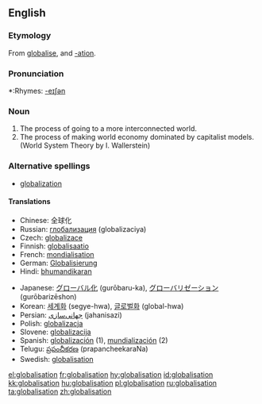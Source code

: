 ==English==

===Etymology===
From {{E.}} [[globalise]], and [[-ation]].

===Pronunciation===
*:Rhymes: [[Rhymes:English:-eɪʃǝn|-eɪʃǝn]]

===Noun===
{{wikipedia}}
{{en-noun|-}}

# The process of going to a more interconnected world.
# The process of making world economy dominated by capitalist models. (World System Theory by I. Wallerstein)

===Alternative spellings===
*[[globalization]]

====Translations====
{{top}}
*Chinese: 全球化
*Russian: [[глобализация]] (globalizaciya)
*Czech: [[globalizace]] {{f}}
*Finnish: [[globalisaatio]]
*French: [[mondialisation]]
*German: [[Globalisierung]] {{f}}
*Hindi: [[bhumandikaran]]
{{mid}}
*Japanese: [[グローバル化]] (gurōbaru-ka), [[グローバリゼーション]] (gurōbarizēshon)
*Korean: [[세계화]] (segye-hwa), [[글로벌화]] (global-hwa)
*Persian: [[جهانی‌سازی]] (jahanisazi)
*Polish: [[globalizacja]] {{f}}
*Slovene: [[globalizacija]] {{f}}
*Spanish: [[globalización]] (1){{f}}, [[mundialización]] (2) {{f}}
*Telugu: [[ప్రపంచీకరణ]] (prapancheekaraNa)
*Swedish: [[globalisation]] 
{{bottom}}

[[el:globalisation]]
[[fr:globalisation]]
[[hy:globalisation]]
[[id:globalisation]]
[[kk:globalisation]]
[[hu:globalisation]]
[[pl:globalisation]]
[[ru:globalisation]]
[[ta:globalisation]]
[[zh:globalisation]]